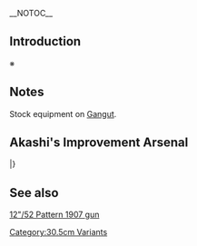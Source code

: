 __NOTOC__
{{EquipmentInfo|231}}

==Introduction==
※<!--Mot provided on release, will be updated at a later date-->

==Notes==
Stock equipment on [[Gangut]].

==Akashi's Improvement Arsenal==
{{AkashiWorkshop}}
{{AkashiWorkshopLine
|Name=30.5cm Triple Gun Mount
|ItemType=RedGunHeavy
|Fuel=20
|Ammo=230
|Steel=330
|Baux=0
|Mats0-5=5/6
|Mats6-9=7/8
|Mats10=9/10
|Screws0-5=2/3
|Screws6-9=3/4
|Screws10=5/7
|EquipConsume0-5=1x{{RedGunHeavy|35.6cm Twin Gun Mount}}
|EquipConsume6-9=1x{{RedGunHeavy|41cm Twin Gun Mount}}
|EquipConsume10=3x{{RedGunHeavy|35.6cm Twin Gun Mount}}
|Sun=✓
|Mon=✓
|Tue=✓
|Wed=✓
|Thu=✓
|Fri=✓
|Sat=✓
|2ndShip=[[Gangut]]
|Notes=Uses 1x [[35.6cm Twin Gun Mount]] for improvement up to ★+6 <br> Uses 1x [[41cm Twin Gun Mount]] for improvement past ★+6 <br> Uses 3x [[35.6cm Twin Gun Mount]] for upgrade to [[30.5cm Triple Gun Mount Kai]].
}}
|}

==See also==
[[wikipedia:Obukhovskii_12"/52_Pattern_1907_gun|12"/52 Pattern 1907 gun]]

{{Equipmentlist}}
[[Category:30.5cm Variants]]